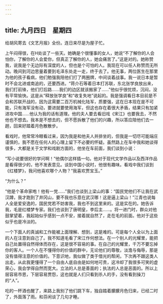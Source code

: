 ```yaml
---
---
---
```

title: 九月四日　星期四
---




给胡风寄去《文艺月报》全份。连日来尽是为屋子忙。

上午闷得很，在H处谈了一些天。她确是个很懂事的女人，她说“不了解你的人会怕你，了解你的人会爱你，但真正了解你的人，她会痛苦了。”这是对的。她称赞我，说我是个无边际有深度的人，但也是个可怕的人。我现在可以任人称赞而无所动。晚间到河边思量着要到毛泽东处走一走，终于去了。他无事，两位医生在那里为他的孩子看病，他们勉强我陪他们打了两圈牌，中间谈着战事。我一说日本是暂时不会北进或南追的，还要西进。“蒋介石等着日本打苏联，东北张学良放出来，我们打前锋，他们打后路……我们的边区就该搬家了……”他似乎很忧烦，沉闷，没有平常愉快。这是从“释放张学良”和“收复失地”说起的。我是强调看日本目前是不会和苏联开战的，因为这需要二百万机械化陆军，质要强，这在日本现在是不可能，只有海军没有动，要进就要使用海军，但这也存在着很大矛盾，结果只有加紧进攻中国……他认为我的话有道理。他的夫人要去看旧戏《宋江》也要我去，不然他也不想去。我本是不想去的，但不愿拆散了他们的兴趣，所以答应陪他们去一趟，回来好踏着月色散散步。

看戏时，他常常冷眼看过来，因为我是和他夫人并排坐的，但我是一切尽可能端庄谨慎的，我不愿在任何人的心理上留下不必要的怀疑。虽然路上在车中我和她谈得很多，大都是关于文学和戏剧方面的，他坐在车前面，我们谈到小说：

“写小说要很好的学问啊！”他偶尔这样插一句。他对于现代文学作品以及西洋作品是看得很少的，他不发表意见。谈到中国小说时，他很有趣味。看戏中我们谈到《红楼梦》，我问他喜欢哪个人物？“我喜欢贾宝玉。”

“为什么？”

“他是个革命家咆！他有一党……”我们也谈到上梁山的事：“国民党他们不让我在武汉蹲，我才跑到了井冈山，要不我也乐意在武汉哪！这是逼上梁山！”江青也说每人全是爱安逸的，国民党若不妨害我，我也不到这里来的。这是实在的。她告诉我，毛是红楼梦专家。我们也谈到了唐明皇，李后主……。将一进门时，群众对他鼓掌望着，我起始似乎感到一点不安，接着就自然了，走在毛的前面。他对于这些似乎也是冷淡的。

一个下面人的真诚和工作能被上面理解、想到，这是难的。可是每个人全以为上面的人在注意到自己了。我不知道毛看了宋江作何想法。在一个别人的光耀里，能把自己处置得自然得体而存在，这是很不容易的事。在自己的光耀里，千万不要忘掉你的客人。一个人在不懂得你的价值的群中，无论他们的尊敬，淡澹与侮辱，那是没有值得注意的价值的。下意识地，我似做了类于借光的帮闲，下次再不跟这类人出走。从此我更懂得了一个自由人底自由是如何地可贵，这冷却了我很多可笑的虚荣心，我会学得自然而宽大。立法的人总是善面的；执法的人总是恶面的。所以上层容易市恩，下层容易贾怨，这也就是人们只看到杀人的手，没有看到操刀的“人”。

吃的一杯酒也醒了，来路上我别了他们跳下车，独自踏着朦朦月色归来，已经二时了，外面落了雨。和芬闲谈了几句才睡。